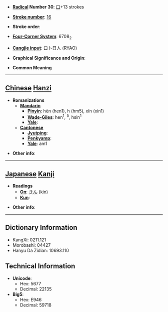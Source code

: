 * '''[[Wiktionary:Chinese radical index| Radical]] Number 30''': [[Wiktionary:Chinese radical index 口|口]]+13 strokes

* '''[[Wiktionary:Chinese total strokes index|Stroke number]]''': [[Wiktionary:Chinese total strokes index 16|16]]

* '''Stroke order''': 

* '''[[Wiktionary:Chinese four corner index|Four-Corner System]]''': 6708<sub>2</sub>

* '''[[Wiktionary:Chinese Cangjie index|Cangjie input]]''': 口卜日人 (RYAO)

* '''Graphical Significance and Origin''': 

* '''Common Meaning'''

----

== [[Chinese]] [[Hanzi]] ==

* '''Romanizations'''
** '''[[Mandarin]]'''
*** '''[[Pinyin]]''': hēn (hen1), h (hm5), xīn (xin1)
*** '''[[Wade-Giles]]''': hen<sup>1</sup>, <sup>5</sup>, hsin<sup>1</sup>
*** '''[[Yale]]''': 
** '''[[Cantonese]]'''
*** '''[[Jyutping]]''':
*** '''[[Penkyamp]]''': 
*** '''[[Yale]]''': am1

* '''Other info''': 

----

== [[Japanese]] [[Kanji]] ==

* '''Readings'''
** '''[[On]]''': [[きん]] (kin)
** '''[[Kun]]''': 

* '''Other info''':  

----

== Dictionary Information ==

* KangXi: 0211.121
* Morobashi: 04427
* Hanyu Da Zidian: 10693.110

== Technical Information ==

* '''Unicode''':
** Hex: 5677
** Decimal: 22135
* '''Big5''':
** Hex: E946
** Decimal: 59718
